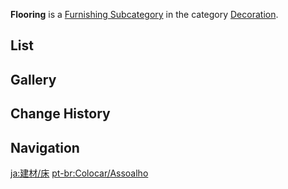 {{Terminology Infobox
|title        = Flooring
|image        = Icon Housing Decoration Flooring.png
|type         = Item Groups
|type2        = Furnishing Subcategories
|type3        = Interior Furnishings
|type4        = Decoration
}}
'''Flooring''' is a [[Furnishing Subcategory]] in the category [[Decoration]].

==List==
{{Furnishings by Category Table
|Decoration Flooring
|nocategory=1
|noload=1
|version=1}}

==Gallery==
{{Furnishings by Category Gallery|Decoration Flooring}}

==Change History==
{{Change History|1.5}}

==Navigation==
{{Furnishing Navbox|interior}}

[[Category:Decoration Flooring| ]]

[[ja:建材/床]]
[[pt-br:Colocar/Assoalho]]